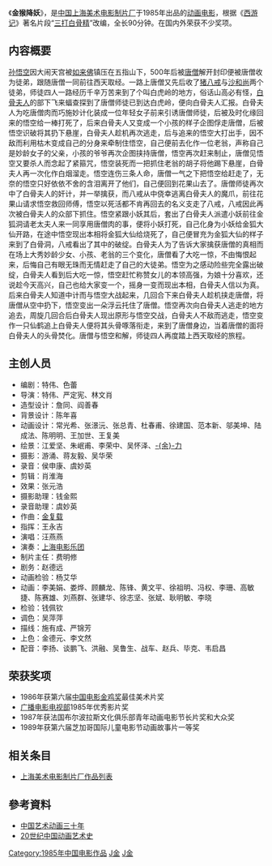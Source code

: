 {{Infobox Film
| name               = 金猴降妖
| image              = 金猴降妖.jpg
| caption            = 
| director           = 特伟、严定宪、林文肖
| executive_producer =
| producer           = 费明修
| writer             = 特伟、色蕾
| narrator           = 
| starring           = 
| music              = [[金复载|金复载]]<br />[[上海电影乐团|上海电影乐团]]
| cinematography     = 游涌、蒋友毅、吴华荣
| editing            = 肖淮海
| studio             = [[上海美术电影制片厂|上海美术电影制片厂]]
| distributor        = 
| released           = {{flagicon|PRC}}1985年
| runtime            = 约90[[分钟|分钟]]
| country            = {{中國大陸電影產地}}
| language           = [[汉语|汉语]]（[[普通话|普通话]]）
| budget             = 
| gross              =
| preceded_by        = 
| followed_by        = 
| cn_name            = 
| hk_name            = 
| tw_name            = 
}}《'''金猴降妖'''》，是[[中国|中国]][[上海美术电影制片厂|上海美术电影制片厂]]于1985年出品的[[动画电影|动画电影]]，根据《[[西游记|西游记]]》著名片段“[[三打白骨精|三打白骨精]]”改编，全长90分钟。在国内外荣获不少奖项。

== 内容概要 ==
[[孙悟空|孙悟空]]因大闹天宫被[[如来佛|如来佛]]镇压在五指山下，500年后被[[唐僧|唐僧]]解开封印便被唐僧收为徒弟，跟随唐僧一同前往西天取经。一路上唐僧又先后收了[[猪八戒|猪八戒]]与[[沙和尚|沙和尚]]两个徒弟，师徒四人一路经历千辛万苦来到了个叫白虎岭的地方，俗话山高必有怪，[[白骨夫人|白骨夫人]]的部下飞来蝠查探到了唐僧师徒已到达白虎岭，便向白骨夫人汇报。白骨夫人为吃唐僧肉而巧施妙计化装成一位年轻女子前来引诱唐僧师徒，后被及时化缘回来的悟空给一棒打死了，后来白骨夫人又变成一个小孩的样子企图俘走唐僧，后被悟空识破将其扔下悬崖，白骨夫人趁机再次逃走，后与追来的悟空大打出手，因不敌而利用枯木变成自己的分身来牵制住悟空，自己便前去化作一位老翁，声称自己是妙龄女子的父亲，小孩的爷爷再次企图挟持唐僧，悟空再次赶来制止，唐僧见悟空又要杀人而念起了紧箍咒，悟空装死而一把抓住老翁的胡子将他踢下悬崖，白骨夫人再一次化作白烟溜走。悟空连伤三条人命，唐僧一气之下把悟空给赶走了，无奈的悟空只好依依不舍的含泪离开了他们，自己便回到花果山去了。唐僧师徒再次中了白骨夫人的奸计，并一举擒获，而八戒从中侥幸逃离白骨夫人的魔爪，前往花果山请求悟空救回师傅，悟空以死活都不肯再回去的名义支走了八戒，八戒因此再次被白骨夫人的众部下抓住。悟空紧跟小妖其后，套出了白骨夫人派遣小妖前往金狐洞请老太夫人来一同享用唐僧肉的事，便将小妖打死，自己化身为小妖给金狐大仙开路，在途中悟空现出本相将金狐大仙给烧死了，自己便冒充为金狐大仙的样子来到了白骨洞，八戒看出了其中的破绽。白骨夫人为了告诉大家擒获唐僧的真相而在场上大秀妙龄少女、小孩、老翁的三个变化，唐僧看了大吃一惊，不由悔恨起来，后悔自己有眼无珠而无情赶走了自己的大徒弟。悟空为之感动险些完全露出破绽，白骨夫人看到后大吃一惊，悟空赶忙称赞女儿的本领高强，为娘十分喜欢，还说趁今天高兴，自己也给大家变一个，摇身一变而现出本相，白骨夫人信以为真。后来白骨夫人知道中计而与悟空大战起来，几回合下来白骨夫人趁机挟走唐僧，将唐僧从空中扔下，悟空变出一朵浮云托住了唐僧。悟空再次向白骨夫人逃走的地方追去，周旋几回合后白骨夫人现出原形与悟空交战，白骨夫人不敌而逃走，悟空变作一只仙鹤追上白骨夫人便将其头骨啄落衔走，来到了唐僧身边，当着唐僧的面将白骨夫人的头骨焚化。唐僧与悟空和解，师徒四人再度踏上西天取经的旅程。

== 主创人员 ==
*编剧：特伟、色蕾
*导演：特伟、严定宪、林文肖
*造型设计：詹同、阎善春
*背景设计：陈年喜
*动画设计：常光希、张澋沅、张总青、杜春甫、徐建国、范本新、邬美坤、陆成法、陈明明、王加世、王复美
*绘景：江爱坚、朱岷甫、李荣中、吴怀泽、[[余力|-{余}-力]]
*摄影：游涌、蒋友毅、吴华荣
*录音：侯申康、虞妙英
*剪辑：肖淮海
*效果：张元浩
*摄影助理：钱金熙
*录音助理：虞妙英
*作曲：[[金复载|金复载]]
*指挥：王永吉
*演唱：汪燕燕
*演奏：[[上海电影乐团|上海电影乐团]]
*制片主任：费明修
*剧务：赵德远
*动画检验：杨艾华
*动画：李美娟、娄烨、顾麟龙、陈锋、黄文平、徐祖明、冯权、李珊、高敏捷、陈赛雄、刘燕群、张建华、徐志坚、张斌、耿明敏、李晓
*检验：钱佩钦
*调色：吴萍萍
*描线：施有成、严锦芳
*上色：金德元、李文然
*配音：李扬、谈鹏飞、洪融、吴鲁生、战车、赵兵、毕克、韦启昌

== 荣获奖项 ==
*1986年获第六届[[中国电影金鸡奖|中国电影金鸡奖]]最佳美术片奖
*[[广播电影电视部|广播电影电视部]]1985年优秀影片奖
*1987年获法国布尔波拉斯文化俱乐部青年动画电影节长片奖和大众奖
*1989年获第六届芝加哥国际儿童电影节动画故事片一等奖

== 相关条目 ==
*[[上海美术电影制片厂作品列表|上海美术电影制片厂作品列表]]

==參考資料==
*[https://books.google.com.hk/books?id=x3dXAAAAYAAJ&q=%22%E9%87%91%E7%8C%B4%E9%99%8D%E5%A6%96%22+-inpublisher:icon&dq=%22%E9%87%91%E7%8C%B4%E9%99%8D%E5%A6%96%22+-inpublisher:icon&hl=en&sa=X&ei=sShLVf6IKeO7mAWho4DgDQ&ved=0CCsQ6AEwATgK 中国艺术动画三十年] {{Wayback|url=https://books.google.com.hk/books?id=x3dXAAAAYAAJ&q=%22%E9%87%91%E7%8C%B4%E9%99%8D%E5%A6%96%22+-inpublisher:icon&dq=%22%E9%87%91%E7%8C%B4%E9%99%8D%E5%A6%96%22+-inpublisher:icon&hl=en&sa=X&ei=sShLVf6IKeO7mAWho4DgDQ&ved=0CCsQ6AEwATgK |date=20160304075507 }}
*[https://books.google.com.hk/books?id=nJ5JAQAAIAAJ&q=%22%E9%87%91%E7%8C%B4%E9%99%8D%E5%A6%96%22+-inpublisher:icon&dq=%22%E9%87%91%E7%8C%B4%E9%99%8D%E5%A6%96%22+-inpublisher:icon&hl=en&sa=X&ei=TShLVfb-EqbamgXD-IDIBw&ved=0CFsQ6AEwCA 20世纪中国动画艺术史] {{Wayback|url=https://books.google.com.hk/books?id=nJ5JAQAAIAAJ&q=%22%E9%87%91%E7%8C%B4%E9%99%8D%E5%A6%96%22+-inpublisher:icon&dq=%22%E9%87%91%E7%8C%B4%E9%99%8D%E5%A6%96%22+-inpublisher:icon&hl=en&sa=X&ei=TShLVfb-EqbamgXD-IDIBw&ved=0CFsQ6AEwCA |date=20160304083035 }}

{{中国电影金鸡奖最佳美术片}}
{{上海美术电影制片厂1980年代作品}}
{{上海美术电影制片厂长篇动画电影}}
{{西游记}}

[[Category:1985年中国电影作品|Category:1985年中国电影作品]]
[[Category:上海美术电影制片厂作品|J金]]
[[Category:西遊記題材動畫電影|J金]]